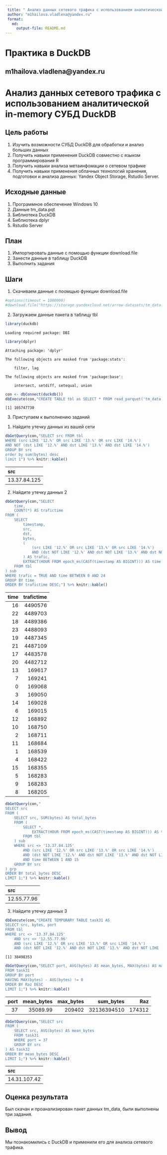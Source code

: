 ---
 title: " Анализ данных сетевого трафика с использованием аналитической in-memory СУБД DuckDB"
 author: "m1hailova.vladlena@yandex.ru"
 format: 
   md:
     output-file: README.md
---
# Практика в DuckDB
## m1hailova.vladlena@yandex.ru

# Анализ данных сетевого трафика с использованием аналитической in-memory СУБД DuckDB

## Цель работы

1.  Изучить возможности СУБД DuckDB для обработки и анализ больших
    данных
2.  Получить навыки применения DuckDB совместно с языком
    программирования R
3.  Получить навыки анализа метаинфомации о сетевом трафике
4.  Получить навыки применения облачных технологий хранения, подготовки
    и анализа данных: Yandex Object Storage, Rstudio Server.

## Исходные данные

1.  Программное обеспечение Windows 10
2.  Данные tm_data.pqt
3.  Библиотека DuckDB
4.  Библиотека dplyr
5.  Rstudio Server

## План

1.  Импортировать данные с помощью функции download.file
2.  Занести данные в таблицу DuckDB
3.  Выполнить задания

## Шаги

1.  Скачиваем данные с поомщью функции download.file

``` r
#options(timeout = 1000000)
#download.file("https://storage.yandexcloud.net/arrow-datasets/tm_data.pqt",destfile = "tm_data.pqt")
```

2.  Загружаем данные пакета в таблицу tbl

``` r
library(duckdb)
```

    Loading required package: DBI

``` r
library(dplyr)
```


    Attaching package: 'dplyr'

    The following objects are masked from 'package:stats':

        filter, lag

    The following objects are masked from 'package:base':

        intersect, setdiff, setequal, union

``` r
con <- dbConnect(duckdb())
dbExecute(con,"CREATE TABLE tbl as SELECT * FROM read_parquet('tm_data.pqt')")
```

    [1] 105747730

3.  Приступаем к выполнению заданий

<!-- -->

1.  Найдите утечку данных из вашей сети

``` r
dbGetQuery(con,"SELECT src FROM tbl
WHERE (src LIKE '12.%' OR src LIKE '13.%' OR src LIKE '14.%') 
AND NOT (dst LIKE '12.%' AND dst LIKE '13.%' AND dst LIKE '14.%')
GROUP BY src
order by sum(bytes) desc
limit 1") %>% knitr::kable()
```

<table>
<thead>
<tr class="header">
<th style="text-align: left;">src</th>
</tr>
</thead>
<tbody>
<tr class="odd">
<td style="text-align: left;">13.37.84.125</td>
</tr>
</tbody>
</table>

2.  Найдите утечку данных 2

``` r
dbGetQuery(con,"SELECT 
    time,
    COUNT(*) AS trafictime
FROM (
    SELECT 
        timestamp,
        src,
        dst,
        bytes,
        (
            (src LIKE '12.%' OR src LIKE '13.%' OR src LIKE '14.%')
            AND (dst NOT LIKE '12.%' AND dst NOT LIKE '13.%' AND dst NOT LIKE '14.%')
        ) AS trafic,
        EXTRACT(HOUR FROM epoch_ms(CAST(timestamp AS BIGINT))) AS time
    FROM tbl
) sub
WHERE trafic = TRUE AND time BETWEEN 0 AND 24
GROUP BY time
ORDER BY trafictime DESC;") %>% knitr::kable()
```

<table>
<thead>
<tr class="header">
<th style="text-align: right;">time</th>
<th style="text-align: right;">trafictime</th>
</tr>
</thead>
<tbody>
<tr class="odd">
<td style="text-align: right;">16</td>
<td style="text-align: right;">4490576</td>
</tr>
<tr class="even">
<td style="text-align: right;">22</td>
<td style="text-align: right;">4489703</td>
</tr>
<tr class="odd">
<td style="text-align: right;">18</td>
<td style="text-align: right;">4489386</td>
</tr>
<tr class="even">
<td style="text-align: right;">23</td>
<td style="text-align: right;">4488093</td>
</tr>
<tr class="odd">
<td style="text-align: right;">19</td>
<td style="text-align: right;">4487345</td>
</tr>
<tr class="even">
<td style="text-align: right;">21</td>
<td style="text-align: right;">4487109</td>
</tr>
<tr class="odd">
<td style="text-align: right;">17</td>
<td style="text-align: right;">4483578</td>
</tr>
<tr class="even">
<td style="text-align: right;">20</td>
<td style="text-align: right;">4482712</td>
</tr>
<tr class="odd">
<td style="text-align: right;">13</td>
<td style="text-align: right;">169617</td>
</tr>
<tr class="even">
<td style="text-align: right;">7</td>
<td style="text-align: right;">169241</td>
</tr>
<tr class="odd">
<td style="text-align: right;">0</td>
<td style="text-align: right;">169068</td>
</tr>
<tr class="even">
<td style="text-align: right;">3</td>
<td style="text-align: right;">169050</td>
</tr>
<tr class="odd">
<td style="text-align: right;">14</td>
<td style="text-align: right;">169028</td>
</tr>
<tr class="even">
<td style="text-align: right;">6</td>
<td style="text-align: right;">169015</td>
</tr>
<tr class="odd">
<td style="text-align: right;">12</td>
<td style="text-align: right;">168892</td>
</tr>
<tr class="even">
<td style="text-align: right;">10</td>
<td style="text-align: right;">168750</td>
</tr>
<tr class="odd">
<td style="text-align: right;">2</td>
<td style="text-align: right;">168711</td>
</tr>
<tr class="even">
<td style="text-align: right;">11</td>
<td style="text-align: right;">168684</td>
</tr>
<tr class="odd">
<td style="text-align: right;">1</td>
<td style="text-align: right;">168539</td>
</tr>
<tr class="even">
<td style="text-align: right;">4</td>
<td style="text-align: right;">168422</td>
</tr>
<tr class="odd">
<td style="text-align: right;">15</td>
<td style="text-align: right;">168355</td>
</tr>
<tr class="even">
<td style="text-align: right;">5</td>
<td style="text-align: right;">168283</td>
</tr>
<tr class="odd">
<td style="text-align: right;">9</td>
<td style="text-align: right;">168283</td>
</tr>
<tr class="even">
<td style="text-align: right;">8</td>
<td style="text-align: right;">168205</td>
</tr>
</tbody>
</table>

``` r
dbGetQuery(con,"
SELECT src
FROM (
    SELECT src, SUM(bytes) AS total_bytes
    FROM (
        SELECT *,
            EXTRACT(HOUR FROM epoch_ms(CAST(timestamp AS BIGINT))) AS time
        FROM tbl
    ) sub
    WHERE src <> '13.37.84.125'
        AND (src LIKE '12.%' OR src LIKE '13.%' OR src LIKE '14.%')
        AND (dst NOT LIKE '12.%' AND dst NOT LIKE '13.%' AND dst NOT LIKE '14.%')
        AND time BETWEEN 1 AND 15
    GROUP BY src
) grp
ORDER BY total_bytes DESC
LIMIT 1;") %>% knitr::kable()
```

<table>
<thead>
<tr class="header">
<th style="text-align: left;">src</th>
</tr>
</thead>
<tbody>
<tr class="odd">
<td style="text-align: left;">12.55.77.96</td>
</tr>
</tbody>
</table>

3.  Найдите утечку данных 3

``` r
dbExecute(con,"CREATE TEMPORARY TABLE task31 AS
SELECT src, bytes, port
FROM tbl
WHERE src <> '13.37.84.125'
    AND src <> '12.55.77.96'
    AND (src LIKE '12.%' OR src LIKE '13.%' OR src LIKE '14.%')
    AND (dst NOT LIKE '12.%' AND dst NOT LIKE '13.%' AND dst NOT LIKE '14.%');")
```

    [1] 38498353

``` r
dbGetQuery(con,"SELECT port, AVG(bytes) AS mean_bytes, MAX(bytes) AS max_bytes, SUM(bytes) AS sum_bytes, MAX(bytes) - AVG(bytes) AS Raz
FROM task31
GROUP BY port
HAVING MAX(bytes) - AVG(bytes) != 0
ORDER BY Raz DESC
LIMIT 1;") %>% knitr::kable()
```

<table>
<thead>
<tr class="header">
<th style="text-align: right;">port</th>
<th style="text-align: right;">mean_bytes</th>
<th style="text-align: right;">max_bytes</th>
<th style="text-align: right;">sum_bytes</th>
<th style="text-align: right;">Raz</th>
</tr>
</thead>
<tbody>
<tr class="odd">
<td style="text-align: right;">37</td>
<td style="text-align: right;">35089.99</td>
<td style="text-align: right;">209402</td>
<td style="text-align: right;">32136394510</td>
<td style="text-align: right;">174312</td>
</tr>
</tbody>
</table>

``` r
dbGetQuery(con,"SELECT src
FROM (
    SELECT src, AVG(bytes) AS mean_bytes
    FROM task31
    WHERE port = 37
    GROUP BY src
) AS task32
ORDER BY mean_bytes DESC
LIMIT 1;") %>% knitr::kable()
```

<table>
<thead>
<tr class="header">
<th style="text-align: left;">src</th>
</tr>
</thead>
<tbody>
<tr class="odd">
<td style="text-align: left;">14.31.107.42</td>
</tr>
</tbody>
</table>

## Оценка результата

Был скачан и проанализирован пакет данных tm_data, были выполнены три
задания.

## Вывод

Мы познакомились с DuckDB и применили его для анализа сетевого трафика.